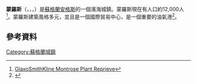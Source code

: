 {{infobox UK place
 |country = Scotland
 |official_name= Montrose
 |gaelic_name= Monadh Rois
 |scots_name= Montrose
| population = 11,955
| population_ref = (2011年普查)
  |os_grid_reference= NO715575
 |latitude=56.708
 |longitude=-2.467
 |map_type=Scotland
 |label_position=bottom
 |unitary_scotland= [[Angus|Angus]]
 |lieutenancy_scotland= [[Angus|Angus]]
 |constituency_westminster= [[安格斯_(英國國會選區)|安格斯]]
 |constituency_scottish_parliament= [[Angus_North_and_Mearns_(Scottish_Parliament_constituency)|Angus North and Mearns]]
 |post_town= MONTROSE
 |postcode_district = DD10
 |postcode_area= DD
 |dial_code= 01674
 |static_image= [[File:viewofmontrose.jpg|250px]]
 |static_image_caption=
 |london_distance_mi= 371
 |edinburgh_distance_mi= 59
}}
'''蒙羅斯'''（{{lang-en|Montrose}}，{{IPAc-en|m|ɒ|n|ˈ|t|r|oʊ|z}}，{{Respell|mon|TROHZ|'}}，{{lang-gd|Monadh Rois}}）是[[蘇格蘭|蘇格蘭]][[安格斯_(蘇格蘭)|安格斯]]的一個濱海城鎮。蒙羅斯現在有人口約12,000人<ref>[http://www.contractorsunlimited.co.uk/news/060406-glaxosmithkline.shtml GlaxoSmithKline Montrose Plant Reprieve]</ref>。蒙羅斯建築風格多元，並且是一個國際貿易中心，是一個重要的油氣港<ref>{{cite news| title = Montrose High Street| url = http://www.montrosereview.co.uk/open/Montrose39s-Chequered-History.2852763.jp| accessdate = 2016-03-06| archive-date = 2009-04-11| archive-url = https://web.archive.org/web/20090411110920/http://www.montrosereview.co.uk/open/Montrose39s-Chequered-History.2852763.jp| dead-url = yes}}</ref>。
==參考資料==
{{Reflist}}
[[Category:蘇格蘭城鎮|Category:蘇格蘭城鎮]]